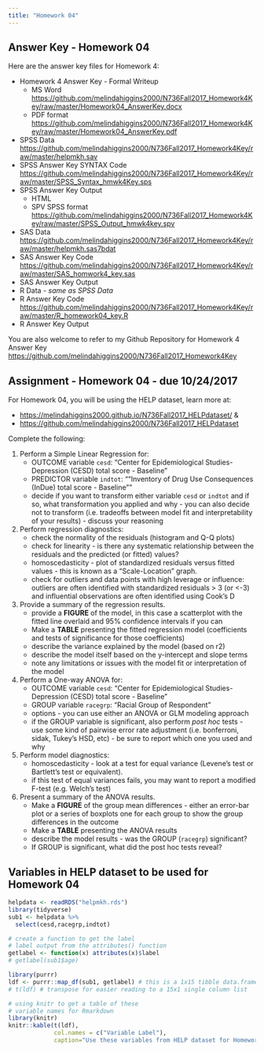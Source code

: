 ```yaml
---
title: "Homework 04"
---
```


## Answer Key - Homework 04

Here are the answer key files for Homework 4:

* Homework 4 Answer Key - Formal Writeup
    - MS Word [https://github.com/melindahiggins2000/N736Fall2017_Homework4Key/raw/master/Homework04_AnswerKey.docx](https://github.com/melindahiggins2000/N736Fall2017_Homework4Key/raw/master/Homework04_AnswerKey.docx)
    - PDF format [https://github.com/melindahiggins2000/N736Fall2017_Homework4Key/raw/master/Homework04_AnswerKey.pdf](https://github.com/melindahiggins2000/N736Fall2017_Homework4Key/raw/master/Homework04_AnswerKey.pdf)
* SPSS Data [https://github.com/melindahiggins2000/N736Fall2017_Homework4Key/raw/master/helpmkh.sav](https://github.com/melindahiggins2000/N736Fall2017_Homework4Key/raw/master/helpmkh.sav)
* SPSS Answer Key SYNTAX Code [https://github.com/melindahiggins2000/N736Fall2017_Homework4Key/raw/master/SPSS_Syntax_hmwk4Key.sps](https://github.com/melindahiggins2000/N736Fall2017_Homework4Key/raw/master/SPSS_Syntax_hmwk4Key.sps)
* SPSS Answer Key Output 
    - HTML []()
    - SPV SPSS format [https://github.com/melindahiggins2000/N736Fall2017_Homework4Key/raw/master/SPSS_Output_hmwk4key.spv](https://github.com/melindahiggins2000/N736Fall2017_Homework4Key/raw/master/SPSS_Output_hmwk4key.spv)
* SAS Data [https://github.com/melindahiggins2000/N736Fall2017_Homework4Key/raw/master/helpmkh.sas7bdat](https://github.com/melindahiggins2000/N736Fall2017_Homework4Key/raw/master/helpmkh.sas7bdat)
* SAS Answer Key Code [https://github.com/melindahiggins2000/N736Fall2017_Homework4Key/raw/master/SAS_homwork4_key.sas](https://github.com/melindahiggins2000/N736Fall2017_Homework4Key/raw/master/SAS_homwork4_key.sas)
* SAS Answer Key Output []()
* R Data - _same as SPSS Data_
* R Answer Key Code [https://github.com/melindahiggins2000/N736Fall2017_Homework4Key/raw/master/R_homework04_key.R](https://github.com/melindahiggins2000/N736Fall2017_Homework4Key/raw/master/R_homework04_key.R)
* R Answer Key Output []()

You are also welcome to refer to my Github Repository for Homework 4 Answer Key [https://github.com/melindahiggins2000/N736Fall2017_Homework4Key](https://github.com/melindahiggins2000/N736Fall2017_Homework4Key)





## Assignment - Homework 04 - due 10/24/2017

For Homework 04, you will be using the HELP dataset, learn more at:

* [https://melindahiggins2000.github.io/N736Fall2017_HELPdataset/](https://melindahiggins2000.github.io/N736Fall2017_HELPdataset/) &
* [https://github.com/melindahiggins2000/N736Fall2017_HELPdataset](https://github.com/melindahiggins2000/N736Fall2017_HELPdataset)

Complete the following:

1. Perform a Simple Linear Regression for:
    - OUTCOME variable `cesd`: "Center for Epidemiological Studies-Depression (CESD) total score - Baseline"
    - PREDICTOR variable `indtot`: "“Inventory of Drug Use Consequences (InDue) total score - Baseline”"
    - decide if you want to transform either variable `cesd` or `indtot` and if so, what transformation you applied and why - you can also decide not to transform (i.e. tradeoffs between model fit and interpretability of your results) - discuss your reasoning
    
2. Perform regression diagnostics:
    - check the normality of the residuals (histogram and Q-Q plots)
    - check for linearity - is there any systematic relationship between the residuals and the predicted (or fitted) values?
    - homoscedasticity - plot of standardized residuals versus fitted values - this is known as a "Scale-Location" graph.
    - check for outliers and data points with high leverage or influence: outliers are often identified with standardized residuals > 3 (or <-3) and influential observations are often identified using Cook's D
    
3. Provide a summary of the regression results.
    - provide a **FIGURE** of the model, in this case a scatterplot with the fitted line overlaid and 95% confidence intervals if you can
    - Make a **TABLE** presenting the fitted regression model (coefficients and tests of significance for those coefficients)
    - describe the variance explained by the model (based on r2)
    - describe the model itself based on the y-intercept and slope terms
    - note any limitations or issues with the model fit or interpretation of the model
    
4. Perform a One-way ANOVA for:
    - OUTCOME variable `cesd`: "Center for Epidemiological Studies-Depression (CESD) total score - Baseline"
    - GROUP variable `racegrp`: "Racial Group of Respondent"
    - options - you can use either an ANOVA or GLM modeling approach
    - if the GROUP variable is significant, also perform _post hoc_ tests - use some kind of pairwise error rate adjustment (i.e. bonferroni, sidak, Tukey's HSD, etc) - be sure to report which one you used and why
    
5. Perform model diagnostics:
    - homoscedasticity - look at a test for equal variance (Levene's test or Bartlett's test or equivalent).
    - if this test of equal variances fails, you may want to report a modified F-test (e.g. Welch's test)

6. Present a summary of the ANOVA results.
    - Make a **FIGURE** of the group mean differences - either an error-bar plot or a series of boxplots one for each group to show the group differences in the outcome
    - Make a **TABLE** presenting the ANOVA results
    - describe the model results - was the GROUP (`racegrp`) significant?
    - If GROUP is significant, what did the post hoc tests reveal?

## Variables in HELP dataset to be used for Homework 04

```r
helpdata <- readRDS("helpmkh.rds")
library(tidyverse)
sub1 <- helpdata %>%
  select(cesd,racegrp,indtot)

# create a function to get the label
# label output from the attributes() function
getlabel <- function(x) attributes(x)$label
# getlabel(sub1$age)

library(purrr)
ldf <- purrr::map_df(sub1, getlabel) # this is a 1x15 tibble data.frame
# t(ldf) # transpose for easier reading to a 15x1 single column list

# using knitr to get a table of these
# variable names for Rmarkdown
library(knitr)
knitr::kable(t(ldf),
             col.names = c("Variable Label"),
             caption="Use these variables from HELP dataset for Homework 04")

```

